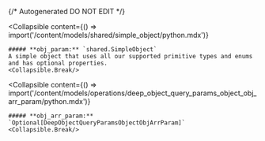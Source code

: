 {/* Autogenerated DO NOT EDIT  */}

<Collapsible
    content={() => import('/content/models/shared/simple_object/python.mdx')}
>
    ##### **obj_param:** `shared.SimpleObject`
    A simple object that uses all our supported primitive types and enums and has optional properties.
    <Collapsible.Break/>
</Collapsible>

<Collapsible
    content={() => import('/content/models/operations/deep_object_query_params_object_obj_arr_param/python.mdx')}
>
    ##### **obj_arr_param:** `Optional[DeepObjectQueryParamsObjectObjArrParam]`
    <Collapsible.Break/>
</Collapsible>

